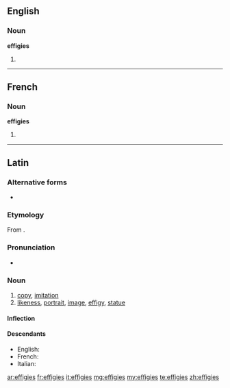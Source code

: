 ==English==

===Noun===
'''effigies'''

# {{plural of|[[effigy]]}}

----

==French==

===Noun===
'''effigies'''

# {{plural of|[[effigie]]|lang=fr}}

----

==Latin==

===Alternative forms===
* {{l|la|effigia}}

===Etymology===
From {{term|effingo|effingō|represent, portray|lang=la}}.

===Pronunciation===
* {{a|Classical}} {{IPA|/efˈfi.ɡi.eːs/|lang=la}}

===Noun===
{{la-noun|effigiēs|effigiei|effigiēī|f|fifth}}

# [[copy]], [[imitation]]
# [[likeness]], [[portrait]], [[image]], [[effigy]], [[statue]]

====Inflection====
{{la-decl-5th-VOW|effigi}}

====Descendants====
* English: {{l|en|effigy}}
* French: {{l|fr|effigie}}
* Italian: {{l|it|effigie}}

[[ar:effigies]]
[[fr:effigies]]
[[it:effigies]]
[[mg:effigies]]
[[my:effigies]]
[[te:effigies]]
[[zh:effigies]]